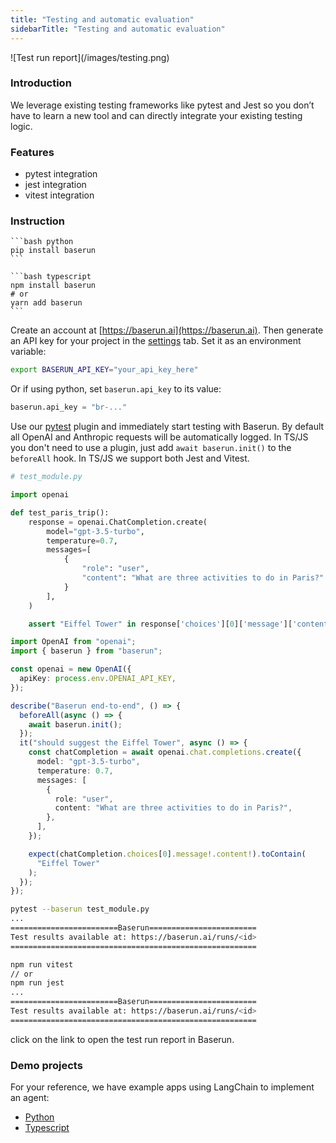 ```yaml
---
title: "Testing and automatic evaluation"
sidebarTitle: "Testing and automatic evaluation"
---
```


<Frame>![Test run report](/images/testing.png)</Frame>

### Introduction

We leverage existing testing frameworks like pytest and Jest so you don’t have to learn a new tool and can directly integrate your existing testing logic.

### Features

- pytest integration
- jest integration
- vitest integration

### Instruction

<Steps>
<Step title="Install Baserun SDK">

<CodeGroup>

    ```bash python
    pip install baserun
    ```

    ```bash typescript
    npm install baserun
    # or
    yarn add baserun
    ```

</CodeGroup>
</Step>
<Step title="Generate an API key">

Create an account at [https://baserun.ai](https://baserun.ai). Then generate an API key for your project in the [settings](https://baserun.ai/settings) tab. Set it as an environment variable:

```bash
export BASERUN_API_KEY="your_api_key_here"
```

Or if using python, set `baserun.api_key` to its value:

```python
baserun.api_key = "br-..."
```

</Step>
<Step title="Define the test">

Use our [pytest](/pytest) plugin and immediately start testing with Baserun. By default all OpenAI and Anthropic requests will be automatically logged.
In TS/JS you don't need to use a plugin, just add `await baserun.init()` to the `beforeAll` hook.
In TS/JS we support both Jest and Vitest.

<CodeGroup>

```python python
# test_module.py

import openai

def test_paris_trip():
    response = openai.ChatCompletion.create(
        model="gpt-3.5-turbo",
        temperature=0.7,
        messages=[
            {
                "role": "user",
                "content": "What are three activities to do in Paris?"
            }
        ],
    )

    assert "Eiffel Tower" in response['choices'][0]['message']['content']
```

```typescript typescript
import OpenAI from "openai";
import { baserun } from "baserun";

const openai = new OpenAI({
  apiKey: process.env.OPENAI_API_KEY,
});

describe("Baserun end-to-end", () => {
  beforeAll(async () => {
    await baserun.init();
  });
  it("should suggest the Eiffel Tower", async () => {
    const chatCompletion = await openai.chat.completions.create({
      model: "gpt-3.5-turbo",
      temperature: 0.7,
      messages: [
        {
          role: "user",
          content: "What are three activities to do in Paris?",
        },
      ],
    });

    expect(chatCompletion.choices[0].message!.content!).toContain(
      "Eiffel Tower"
    );
  });
});
```

</CodeGroup>
</Step>
<Step title="Run test">

<CodeGroup>

```bash python
pytest --baserun test_module.py
...
========================Baserun========================
Test results available at: https://baserun.ai/runs/<id>
=======================================================
```

```bash typescript
npm run vitest
// or
npm run jest
...
========================Baserun========================
Test results available at: https://baserun.ai/runs/<id>
=======================================================
```

</CodeGroup>
</Step>

</Steps>

click on the link to open the test run report in Baserun.

### Demo projects

For your reference, we have example apps using LangChain to implement an agent:

- [Python](https://github.com/baserun-ai/testing-agent/)
- [Typescript](https://github.com/baserun-ai/testing-agent-js/)
